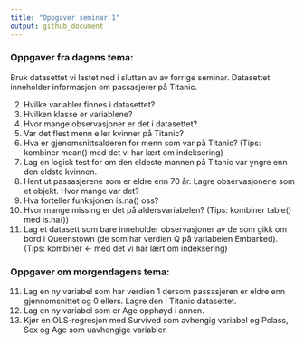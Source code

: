 ```yaml
---
title: "Oppgaver seminar 1"
output: github_document
---
```

### Oppgaver fra dagens tema:
Bruk datasettet vi lastet ned i slutten av av forrige seminar. Datasettet inneholder informasjon om passasjerer på Titanic. 

2. Hvilke variabler finnes i datasettet?
3. Hvilken klasse er variablene? 
4. Hvor mange observasjoner er det i datasettet? 
4. Var det flest menn eller kvinner på Titanic?
5. Hva er gjenomsnittsalderen for menn som var på Titanic? (Tips: kombiner mean() med det vi har lært om indeksering)
6. Lag en logisk test for om den eldeste mannen på Titanic var yngre enn den eldste kvinnen.
7. Hent ut passasjerene som er eldre enn 70 år. Lagre observasjonene som et objekt. Hvor mange var det? 
8. Hva forteller funksjonen is.na() oss? 
9. Hvor mange missing er det på aldersvariabelen? (Tips: kombiner table() med is.na())
10. Lag et datasett som bare inneholder observasjoner av de som gikk om bord i Queenstown (de som har verdien Q på variabelen Embarked). (Tips: kombiner <- med det vi har lært om indeksering)

### Oppgaver om morgendagens tema: 
11. Lag en ny variabel som har verdien 1 dersom passasjeren er eldre enn gjennomsnittet og 0 ellers. Lagre den i Titanic datasettet. 
12. Lag en ny variabel som er Age opphøyd i annen. 
13. Kjør en OLS-regresjon med Survived som avhengig variabel og Pclass, Sex og Age som uavhengige variabler. 


